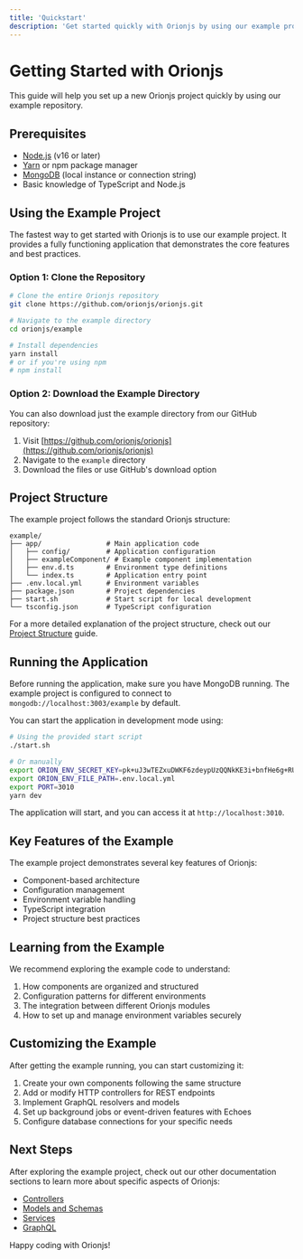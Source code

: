 ```yaml
---
title: 'Quickstart'
description: 'Get started quickly with Orionjs by using our example project'
---
```


# Getting Started with Orionjs

This guide will help you set up a new Orionjs project quickly by using our example repository.

## Prerequisites

- [Node.js](https://nodejs.org/) (v16 or later)
- [Yarn](https://yarnpkg.com/) or npm package manager
- [MongoDB](https://www.mongodb.com/) (local instance or connection string)
- Basic knowledge of TypeScript and Node.js

## Using the Example Project

The fastest way to get started with Orionjs is to use our example project. It provides a fully functioning application that demonstrates the core features and best practices.

### Option 1: Clone the Repository

```bash
# Clone the entire Orionjs repository
git clone https://github.com/orionjs/orionjs.git

# Navigate to the example directory
cd orionjs/example

# Install dependencies
yarn install
# or if you're using npm
# npm install
```

### Option 2: Download the Example Directory

You can also download just the example directory from our GitHub repository:

1. Visit [https://github.com/orionjs/orionjs](https://github.com/orionjs/orionjs)
2. Navigate to the `example` directory
3. Download the files or use GitHub's download option

## Project Structure

The example project follows the standard Orionjs structure:

```
example/
├── app/                # Main application code
│   ├── config/         # Application configuration
│   ├── exampleComponent/ # Example component implementation
│   ├── env.d.ts        # Environment type definitions
│   └── index.ts        # Application entry point
├── .env.local.yml      # Environment variables
├── package.json        # Project dependencies
├── start.sh            # Start script for local development
└── tsconfig.json       # TypeScript configuration
```

For a more detailed explanation of the project structure, check out our [Project Structure](/project-structure) guide.

## Running the Application

Before running the application, make sure you have MongoDB running. The example project is configured to connect to `mongodb://localhost:3003/example` by default.

You can start the application in development mode using:

```bash
# Using the provided start script
./start.sh

# Or manually
export ORION_ENV_SECRET_KEY=pk+uJ3wTEZxuDWKF6zdeypUzQQNkKE3i+bnfHe6g+RU=
export ORION_ENV_FILE_PATH=.env.local.yml
export PORT=3010
yarn dev
```

The application will start, and you can access it at `http://localhost:3010`.

## Key Features of the Example

The example project demonstrates several key features of Orionjs:

- Component-based architecture
- Configuration management
- Environment variable handling
- TypeScript integration
- Project structure best practices

## Learning from the Example

We recommend exploring the example code to understand:

1. How components are organized and structured
2. Configuration patterns for different environments
3. The integration between different Orionjs modules
4. How to set up and manage environment variables securely

## Customizing the Example

After getting the example running, you can start customizing it:

1. Create your own components following the same structure
2. Add or modify HTTP controllers for REST endpoints
3. Implement GraphQL resolvers and models
4. Set up background jobs or event-driven features with Echoes
5. Configure database connections for your specific needs

## Next Steps

After exploring the example project, check out our other documentation sections to learn more about specific aspects of Orionjs:

- [Controllers](/controllers/overview)
- [Models and Schemas](/essentials/schemas)
- [Services](/essentials/services)
- [GraphQL](/essentials/graphql)

Happy coding with Orionjs!

